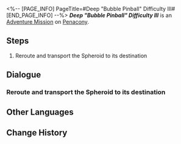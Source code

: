 <%-- [PAGE_INFO]
PageTitle=#Deep "Bubble Pinball" Difficulty III#
[END_PAGE_INFO] --%>
{{Stub|Dialogue.}}
{{Mission Infobox
|id            = 8020216
|title         = 
|image         = <!--Mission Deep "Bubble Pinball" Difficulty III.png-->
|type          = Adventure
|event_name    = 
|chapter       = 
|requirements  = {{subst:void|<!--Unknown: {"Type":"Manual"}-->}}
|summary       = <!--official mission summary from Fate's Atlas-->
|characters    = Trailblazer
|startLocation = [[Penacony]] - [[Deep "Bubble Pinball" Difficulty III]]
|world         = Penacony
|area          = Deep "Bubble Pinball" Difficulty III
|prev          = 
|next          = 
|rewards       = 
}}
'''''Deep "Bubble Pinball" Difficulty III''''' is an [[Adventure Mission]] on [[Penacony]].

==Steps==
# Reroute and transport the Spheroid to its destination

<!--
==Gameplay Notes==

--><!--
==Trial Character==

-->
==Dialogue==
{{Stub Dialogue}}

===Reroute and transport the Spheroid to its destination===
{{Mission Description|type=adventure|location=Deep "Bubble Pinball" Difficulty III|The prison wardens have destroyed the Spheroid lane. You have to manually reroute the course to repair the lanes, or you'll never be able to reunite with your companions.}}
{{Dialogue Start}}
:{{tx}}
{{Dialogue End}}

==Other Languages==
{{Other Languages
|en   = Deep "Bubble Pinball" Difficulty III
|zhs  = 深层「气泡弹珠」难度III
|zht  = 深層「氣泡彈珠」難度III
|ja   = 深層夢境「バブルピンボール」難易度III
|ko   = 깊은 층 「버블 핀볼」 난이도 III
|es   = Burbupinball profundo, dificultad&nbsp;III
|fr   = Profondeurs&nbsp;: «&nbsp;Flipper à bulles&nbsp;» difficulté&nbsp;III
|ru   = Нижний мир: Сферомёт III
|th   = "พินบอลหรรษา" ชั้นลึก ระดับความยาก III
|vi   = "Bi Bong Bóng" Tầng Sâu - Độ Khó III
|de   = Tief „Flipperkugel“ Schwierigkeitsgrad III
|id   = "Pinball Gelembung" yang Dalam: Tingkat Kesulitan III
|pt   = "Pinball de Bolha" Profundo Dificuldade III
}}

==Change History==
{{Change History|2.0}}
